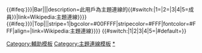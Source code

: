 {{#ifeq:{{{Type|{{{type|All}}}}}}|Bar||{{Topicon|image=Twemoji2 1f600.svg|size=25px|alt=主題連線{{#switch:{{{1|3}}}|1=|2=|3|4|5=成員}}|description=此用戶為主題連線的{{#switch:{{{1|1}}}|1=|2=|3|4|5=成員}}|link=Wikipedia:主題連線}}}}<!--
-->{{#ifeq:{{{Type|{{{type|All}}}}}}|Top||{{Encourage|title=主題連線{{#switch:{{{1|5}}}|1=|2=|3=|4=|5=成員}}|stripe=1|bgcolor=#00FFFF|stripecolor=#FFF|fontcolor=#FFF|align={{{Align|Right}}}|link=Wikipedia:主題連線}}}}<!--
-->{{#switch:{{{1|1}}}|1|2|3|4|5=|#default={{Error|匿名參數１錯誤}}}}<noinclude>
{{Doc}}</noinclude>
<noinclude>
[[Category:輔助模板]][[Category:主題連線模板]]
</noinclude>
[[Category:主題連線成員|*]]